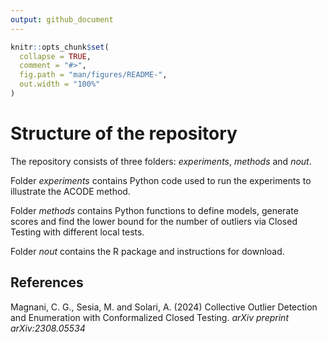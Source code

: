 ```yaml
---
output: github_document
---
```


<!-- README.md is generated from README.Rmd. Please edit that file -->

```r
knitr::opts_chunk$set(
  collapse = TRUE,
  comment = "#>",
  fig.path = "man/figures/README-",
  out.width = "100%"
)
```



# Structure of the repository
The repository consists of three folders: *experiments*, *methods* and *nout*.

Folder *experiments* contains Python code used to run the experiments to illustrate the ACODE method.

Folder *methods* contains Python functions to define models, generate scores and find the lower bound for the number of outliers via Closed Testing with different local tests.


Folder *nout* contains the R package \code{nout} and instructions for download.

## References

Magnani, C. G., Sesia, M. and Solari, A. (2024) Collective Outlier Detection and Enumeration with Conformalized Closed Testing. *arXiv preprint arXiv:2308.05534*


